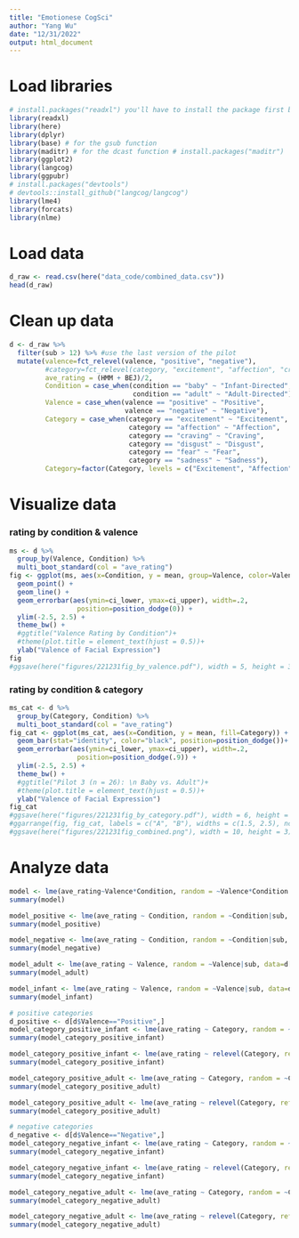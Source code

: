 ```yaml
---
title: "Emotionese CogSci"
author: "Yang Wu"
date: "12/31/2022"
output: html_document
---
```

# Load libraries
```r
# install.packages("readxl") you'll have to install the package first before loading it using the library() function
library(readxl)
library(here)
library(dplyr)
library(base) # for the gsub function
library(maditr) # for the dcast function # install.packages("maditr")
library(ggplot2)
library(langcog)
library(ggpubr)
# install.packages("devtools")
# devtools::install_github("langcog/langcog")
library(lme4)
library(forcats)
library(nlme)
```
# Load data
```r
d_raw <- read.csv(here("data_code/combined_data.csv"))
head(d_raw)
```
# Clean up data
```r
d <- d_raw %>%
  filter(sub > 12) %>% #use the last version of the pilot
  mutate(valence=fct_relevel(valence, "positive", "negative"),
         #category=fct_relevel(category, "excitement", "affection", "craving"),
         ave_rating = (HMM + BEJ)/2,
         Condition = case_when(condition == "baby" ~ "Infant-Directed",
                               condition == "adult" ~ "Adult-Directed"),
         Valence = case_when(valence == "positive" ~ "Positive",
                             valence == "negative" ~ "Negative"),
         Category = case_when(category == "excitement" ~ "Excitement",
                              category == "affection" ~ "Affection",
                              category == "craving" ~ "Craving",
                              category == "disgust" ~ "Disgust",
                              category == "fear" ~ "Fear",
                              category == "sadness" ~ "Sadness"),
         Category=factor(Category, levels = c("Excitement", "Affection", "Craving", "Sadness", "Fear", "Disgust")))
```
# Visualize data
### rating by condition & valence
```r
ms <- d %>%
  group_by(Valence, Condition) %>%
  multi_boot_standard(col = "ave_rating") 
fig <- ggplot(ms, aes(x=Condition, y = mean, group=Valence, color=Valence)) +
  geom_point() +
  geom_line() +
  geom_errorbar(aes(ymin=ci_lower, ymax=ci_upper), width=.2,
                 position=position_dodge(0)) +
  ylim(-2.5, 2.5) +
  theme_bw() +
  #ggtitle("Valence Rating by Condition")+
  #theme(plot.title = element_text(hjust = 0.5))+
  ylab("Valence of Facial Expression")
fig
#ggsave(here("figures/221231fig_by_valence.pdf"), width = 5, height = 3)
```
### rating by condition & category
```r
ms_cat <- d %>%
  group_by(Category, Condition) %>%
  multi_boot_standard(col = "ave_rating")
fig_cat <- ggplot(ms_cat, aes(x=Condition, y = mean, fill=Category)) +
  geom_bar(stat="identity", color="black", position=position_dodge())+
  geom_errorbar(aes(ymin=ci_lower, ymax=ci_upper), width=.2,
                 position=position_dodge(.9)) +
  ylim(-2.5, 2.5) +
  theme_bw() +
  #ggtitle("Pilot 3 (n = 26): \n Baby vs. Adult")+
  #theme(plot.title = element_text(hjust = 0.5))+
  ylab("Valence of Facial Expression")
fig_cat
#ggsave(here("figures/221231fig_by_category.pdf"), width = 6, height = 3)
#ggarrange(fig, fig_cat, labels = c("A", "B"), widths = c(1.5, 2.5), ncol = 2, nrow = 1)
#ggsave(here("figures/221231fig_combined.png"), width = 10, height = 3)
```
# Analyze data
```r
model <- lme(ave_rating~Valence*Condition, random = ~Valence*Condition|sub, data = d)
summary(model)

model_positive <- lme(ave_rating ~ Condition, random = ~Condition|sub, data=d[d$Valence=="Positive",])
summary(model_positive)

model_negative <- lme(ave_rating ~ Condition, random = ~Condition|sub, data=d[d$Valence=="Negative",])
summary(model_negative)

model_adult <- lme(ave_rating ~ Valence, random = ~Valence|sub, data=d[d$Condition=="Adult-Directed",])
summary(model_adult)

model_infant <- lme(ave_rating ~ Valence, random = ~Valence|sub, data=d[d$Condition=="Infant-Directed",])
summary(model_infant)

# positive categories
d_positive <- d[d$Valence=="Positive",]
model_category_positive_infant <- lme(ave_rating ~ Category, random = ~Category|sub, data=d_positive[d_positive$Condition=="Infant-Directed",])
summary(model_category_positive_infant) 

model_category_positive_infant <- lme(ave_rating ~ relevel(Category, ref=2), random = ~Category|sub, data=d_positive[d_positive$Condition=="Infant-Directed",])
summary(model_category_positive_infant) 

model_category_positive_adult <- lme(ave_rating ~ Category, random = ~Category|sub, data=d_positive[d_positive$Condition=="Adult-Directed",])
summary(model_category_positive_adult)

model_category_positive_adult <- lme(ave_rating ~ relevel(Category, ref=2), random = ~Category|sub, data=d_positive[d_positive$Condition=="Adult-Directed",])
summary(model_category_positive_adult)

# negative categories
d_negative <- d[d$Valence=="Negative",]
model_category_negative_infant <- lme(ave_rating ~ Category, random = ~Category|sub, data=d_negative[d_negative$Condition=="Infant-Directed",])
summary(model_category_negative_infant) 

model_category_negative_infant <- lme(ave_rating ~ relevel(Category, ref=2), random = ~Category|sub, data=d_negative[d_negative$Condition=="Infant-Directed",])
summary(model_category_negative_infant) 

model_category_negative_adult <- lme(ave_rating ~ Category, random = ~Category|sub, data=d_negative[d_negative$Condition=="Adult-Directed",])
summary(model_category_negative_adult)

model_category_negative_adult <- lme(ave_rating ~ relevel(Category, ref=2), random = ~Category|sub, data=d_negative[d_negative$Condition=="Adult-Directed",])
summary(model_category_negative_adult)

```
